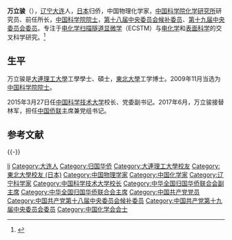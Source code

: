 '''万立骏'''（{{bd|1957年|7月|||W万}}），[[辽宁省|辽宁]][[大连市|大连]]人，[[日本|日本]]归侨，中国物理化学家，[[中国科学院化学研究所|中国科学院化学研究所]]研究员、前任所长，[[中国科学院院士|中国科学院院士]]，[[中国共产党第十八届中央委员会候补委员|第十八届中央委员会候补委员]]、[[中国共产党第十九届中央委员会委员|第十九届中央委员会委员]]。专注于[[电化学扫描隧道显微学|电化学扫描隧道显微学]]（ECSTM）与[[电化学|电化学]]和[[表面科学|表面科学]]的交叉科学研究。<ref>{{Cite web|title=万立骏|url=http://www.ic.cas.cn/jggk/zjys/200912/t20091211_2707236.html|accessdate=2020-02-23|work=中国科学院化学研究所|archive-date=2020-01-05|archive-url=https://web.archive.org/web/20200105181318/http://www.ic.cas.cn/jggk/zjys/200912/t20091211_2707236.html|dead-url=no}}</ref>

== 生平 ==
万立骏是[[大連理工大學|大連理工大學]]工學學士、碩士，[[東北大學_(日本)|東北大學]]工学博士。2009年11月当选为[[中国科学院院士|中国科学院院士]]。

2015年3月27日任[[中国科学技术大学|中国科学技术大学]]校长、党委副书记。2017年6月，万立骏接替林军，担任[[中国侨联|中国侨联]]主席兼党组书记。

== 参考文献 ==
{{Reflist}}

{{-}}
{{start box}}
{{s-edu}}
{{s-before|[[侯建国|侯建国]]}}
{{s-title|[[中国科学技术大学|中国科学技术大学]]校长|2015年3月—2017年6月}}
{{s-after|[[包信和|包信和]]}}
{{end box}}
{{中国科学院化学部院士}}
{{中国化学会会士}}
{{中华全国归国华侨联合会第九届委员会}}
{{中华全国归国华侨联合会第十届委员会}}

{{Authority control}}

{{DEFAULTSORT: Wan万}}
[[Category:万姓|li]]
[[Category:大连人|Category:大连人]]
[[Category:归国华侨|Category:归国华侨]]
[[Category:大連理工大學校友|Category:大連理工大學校友]]
[[Category:東北大學校友_(日本)|Category:東北大學校友 (日本)]]
[[Category:中国物理学家|Category:中国物理学家]]
[[Category:中国化学家|Category:中国化学家]]
[[Category:辽宁科学家|Category:辽宁科学家]]
[[Category:中国科学技术大学校长|Category:中国科学技术大学校长]]
[[Category:中华全国归国华侨联合会副主席|Category:中华全国归国华侨联合会副主席]]
[[Category:中华全国归国华侨联合会主席|Category:中华全国归国华侨联合会主席]]
[[Category:中国共产党党员|Category:中国共产党党员]]
[[Category:中国共产党第十八届中央委员会候补委员|Category:中国共产党第十八届中央委员会候补委员]]
[[Category:中国共产党第十九届中央委员会委员|Category:中国共产党第十九届中央委员会委员]]
[[Category:中国化学会会士|Category:中国化学会会士]]
{{China-academic-bio-stub}}
